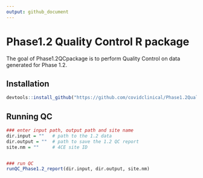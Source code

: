 ```yaml
---
output: github_document
---
```




# Phase1.2 Quality Control R package

The goal of Phase1.2QCpackage is to perform Quality Control on data generated for Phase 1.2.


## Installation


```r
devtools::install_github("https://github.com/covidclinical/Phase1.2QualityControlRPackage", upgrade=FALSE)

```


## Running QC
```r

### enter input path, output path and site name
dir.input = ""   # path to the 1.2 data
dir.output = ""  # path to save the 1.2 QC report
site.nm = ""     # 4CE site ID


### run QC
runQC_Phase1.2_report(dir.input, dir.output, site.nm)
```

